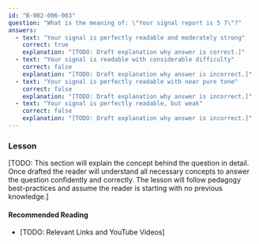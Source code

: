 ```yaml
---
id: "B-002-006-003"
question: "What is the meaning of: \"Your signal report is 5 7\"?"
answers:
  - text: "Your signal is perfectly readable and moderately strong"
    correct: true
    explanation: "[TODO: Draft explanation why answer is correct.]"
  - text: "Your signal is readable with considerable difficulty"
    correct: false
    explanation: "[TODO: Draft explanation why answer is incorrect.]"
  - text: "Your signal is perfectly readable with near pure tone"
    correct: false
    explanation: "[TODO: Draft explanation why answer is incorrect.]"
  - text: "Your signal is perfectly readable, but weak"
    correct: false
    explanation: "[TODO: Draft explanation why answer is incorrect.]"
---
```


### Lesson

[TODO: This section will explain the concept behind the question in detail. Once drafted the reader will understand all necessary concepts to answer the question confidently and correctly. The lesson will follow pedagogy best-practices and assume the reader is starting with no previous knowledge.]

#### Recommended Reading

- [TODO: Relevant Links and YouTube Videos]
